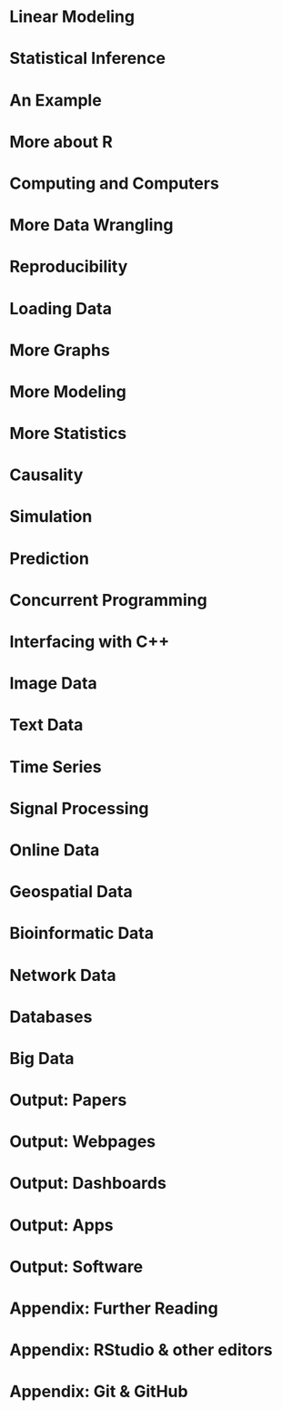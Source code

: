 # Linear Modeling

# Statistical Inference

# An Example

<!-- Section: Advanced Topics (prior section is "Basics") -->

# More about R

# Computing and Computers

# More Data Wrangling

# Reproducibility

# Loading Data

# More Graphs

# More Modeling

# More Statistics

# Causality

# Simulation

# Prediction

# Concurrent Programming

# Interfacing with C++

<!-- Section: Scientific Data -->

# Image Data

# Text Data

# Time Series

# Signal Processing

# Online Data

# Geospatial Data

# Bioinformatic Data

# Network Data

# Databases

# Big Data

<!-- Section: Outputs -->

# Output: Papers

# Output: Webpages

# Output: Dashboards

# Output: Apps

# Output: Software

<!-- Appendices -->

# Appendix: Further Reading

# Appendix: RStudio & other editors

# Appendix: Git & GitHub